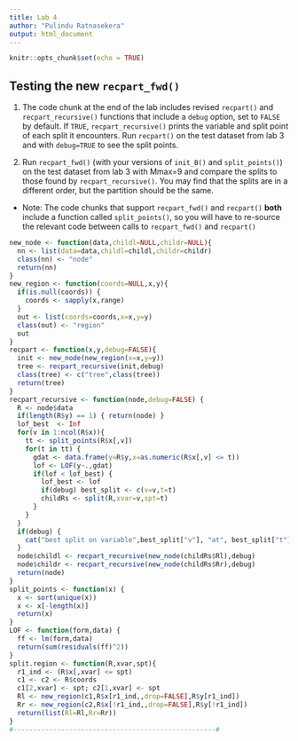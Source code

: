 ```yaml
---
title: Lab 4
author: "Pulindu Ratnasekera"
output: html_document
---
```


```r
knitr::opts_chunk$set(echo = TRUE)
```

## Testing the new `recpart_fwd()`


1. The code chunk at the end of the lab includes revised `recpart()` and
`recpart_recursive()` functions that include a `debug`
option, set to `FALSE` by default. If `TRUE`, `recpart_recursive()`
prints the variable and split point of each split it 
encounters. Run `recpart()` on the test dataset from lab 3
and with `debug=TRUE` to see the split points.

2. Run `recpart_fwd()` (with your versions of `init_B()` and `split_points()`) on the test dataset from lab 3 with Mmax=9
and compare the splits to those found by `recpart_recursive()`.
You may find that the splits are in a different order, but the partition should be the same.

* Note: The code chunks that support `recpart_fwd()` 
and `recpart()` **both** include a function called `split_points()`,
so you will have to re-source the relevant code between calls
to  `recpart_fwd()` and `recpart()`


```r
new_node <- function(data,childl=NULL,childr=NULL){
  nn <- list(data=data,childl=childl,childr=childr)
  class(nn) <- "node"
  return(nn)
}
new_region <- function(coords=NULL,x,y){
  if(is.null(coords)) {
    coords <- sapply(x,range)
  }
  out <- list(coords=coords,x=x,y=y)
  class(out) <- "region"
  out
}
recpart <- function(x,y,debug=FALSE){
  init <- new_node(new_region(x=x,y=y))
  tree <- recpart_recursive(init,debug)
  class(tree) <- c("tree",class(tree))
  return(tree)
}
recpart_recursive <- function(node,debug=FALSE) {
  R <- node$data
  if(length(R$y) == 1) { return(node) }
  lof_best  <- Inf
  for(v in 1:ncol(R$x)){ 
    tt <- split_points(R$x[,v]) 
    for(t in tt) { 
      gdat <- data.frame(y=R$y,x=as.numeric(R$x[,v] <= t))
      lof <- LOF(y~.,gdat) 
      if(lof < lof_best) { 
        lof_best <- lof
        if(debug) best_split <- c(v=v,t=t)
        childRs <- split(R,xvar=v,spt=t) 
      }
    }
  } 
  if(debug) {
    cat("best split on variable",best_split["v"], "at", best_split["t"],"\n")
  }
  node$childl <- recpart_recursive(new_node(childRs$Rl),debug)
  node$childr <- recpart_recursive(new_node(childRs$Rr),debug)
  return(node)
}
split_points <- function(x) {
  x <- sort(unique(x))
  x <- x[-length(x)] 
  return(x)
}
LOF <- function(form,data) {
  ff <- lm(form,data)
  return(sum(residuals(ff)^2))
}
split.region <- function(R,xvar,spt){
  r1_ind <- (R$x[,xvar] <= spt)
  c1 <- c2 <- R$coords
  c1[2,xvar] <- spt; c2[1,xvar] <- spt 
  Rl <- new_region(c1,R$x[r1_ind,,drop=FALSE],R$y[r1_ind])
  Rr <- new_region(c2,R$x[!r1_ind,,drop=FALSE],R$y[!r1_ind])
  return(list(Rl=Rl,Rr=Rr))
}
#---------------------------------------------------#
```
